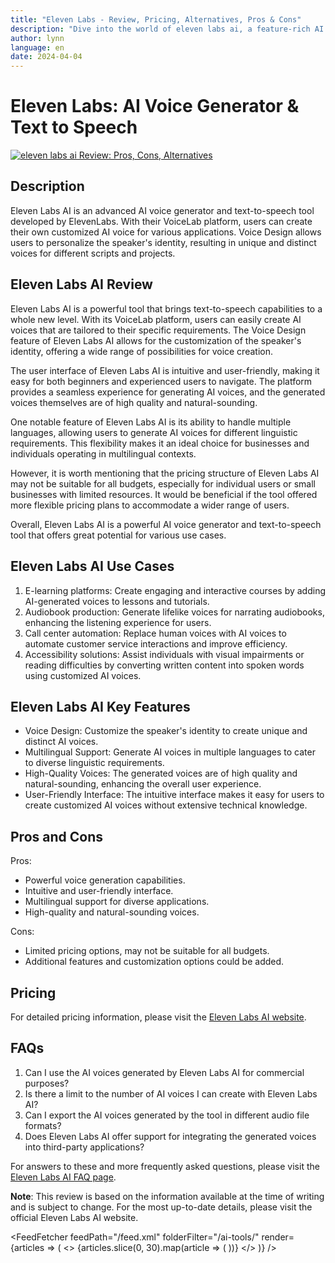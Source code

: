 ```yaml
---
title: "Eleven Labs - Review, Pricing, Alternatives, Pros & Cons"
description: "Dive into the world of eleven labs ai, a feature-rich AI tool. Learn about its features, pricing, and how it's making an impact. Don't miss out!"
author: lynn
language: en
date: 2024-04-04
---
```

        
# Eleven Labs: AI Voice Generator & Text to Speech


<BlogHeader />


[![eleven labs ai Review: Pros, Cons, Alternatives](https://raw.githubusercontent.com/lynn-mikami/Images/main/eleven-labs-ai.png)](https://elevenlabs.io/)



## Description

Eleven Labs AI is an advanced AI voice generator and text-to-speech tool developed by ElevenLabs. With their VoiceLab platform, users can create their own customized AI voice for various applications. Voice Design allows users to personalize the speaker's identity, resulting in unique and distinct voices for different scripts and projects.

## Eleven Labs AI Review

Eleven Labs AI is a powerful tool that brings text-to-speech capabilities to a whole new level. With its VoiceLab platform, users can easily create AI voices that are tailored to their specific requirements. The Voice Design feature of Eleven Labs AI allows for the customization of the speaker's identity, offering a wide range of possibilities for voice creation.

The user interface of Eleven Labs AI is intuitive and user-friendly, making it easy for both beginners and experienced users to navigate. The platform provides a seamless experience for generating AI voices, and the generated voices themselves are of high quality and natural-sounding.

One notable feature of Eleven Labs AI is its ability to handle multiple languages, allowing users to generate AI voices for different linguistic requirements. This flexibility makes it an ideal choice for businesses and individuals operating in multilingual contexts.

However, it is worth mentioning that the pricing structure of Eleven Labs AI may not be suitable for all budgets, especially for individual users or small businesses with limited resources. It would be beneficial if the tool offered more flexible pricing plans to accommodate a wider range of users.

Overall, Eleven Labs AI is a powerful AI voice generator and text-to-speech tool that offers great potential for various use cases.

## Eleven Labs AI Use Cases

1. E-learning platforms: Create engaging and interactive courses by adding AI-generated voices to lessons and tutorials.
2. Audiobook production: Generate lifelike voices for narrating audiobooks, enhancing the listening experience for users.
3. Call center automation: Replace human voices with AI voices to automate customer service interactions and improve efficiency.
4. Accessibility solutions: Assist individuals with visual impairments or reading difficulties by converting written content into spoken words using customized AI voices.

## Eleven Labs AI Key Features

- Voice Design: Customize the speaker's identity to create unique and distinct AI voices.
- Multilingual Support: Generate AI voices in multiple languages to cater to diverse linguistic requirements.
- High-Quality Voices: The generated voices are of high quality and natural-sounding, enhancing the overall user experience.
- User-Friendly Interface: The intuitive interface makes it easy for users to create customized AI voices without extensive technical knowledge.

## Pros and Cons

Pros:
- Powerful voice generation capabilities.
- Intuitive and user-friendly interface.
- Multilingual support for diverse applications.
- High-quality and natural-sounding voices.

Cons:
- Limited pricing options, may not be suitable for all budgets.
- Additional features and customization options could be added.

## Pricing

For detailed pricing information, please visit the [Eleven Labs AI website](https://elevenlabs.io/).

## FAQs

1. Can I use the AI voices generated by Eleven Labs AI for commercial purposes?
2. Is there a limit to the number of AI voices I can create with Eleven Labs AI?
3. Can I export the AI voices generated by the tool in different audio file formats?
4. Does Eleven Labs AI offer support for integrating the generated voices into third-party applications?

For answers to these and more frequently asked questions, please visit the [Eleven Labs AI FAQ page](https://elevenlabs.io/faq).

**Note**: This review is based on the information available at the time of writing and is subject to change. For the most up-to-date details, please visit the official Eleven Labs AI website.


<AdComponent />


<FeedFetcher feedPath="/feed.xml" folderFilter="/ai-tools/" render={articles => (
    <>
        <Cards>
            {articles.slice(0, 30).map(article => (
                <Card key={article.link} title={article.title} href={article.link} />
            ))}
        </Cards>
    </>
)} />

